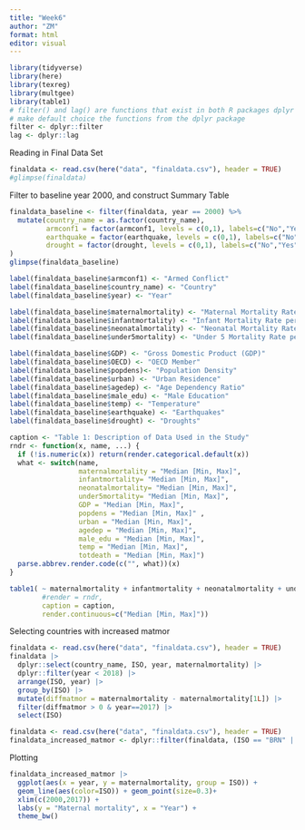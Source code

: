 ```yaml
---
title: "Week6"
author: "ZM"
format: html
editor: visual
---
```



```r
library(tidyverse)
library(here)
library(texreg)
library(multgee)
library(table1)
# filter() and lag() are functions that exist in both R packages dplyr and stats
# make default choice the functions from the dplyr package
filter <- dplyr::filter
lag <- dplyr::lag
```
Reading in Final Data Set 
```r
finaldata <- read.csv(here("data", "finaldata.csv"), header = TRUE)
#glimpse(finaldata)
```

Filter to baseline year 2000, and construct Summary Table
```r
finaldata_baseline <- filter(finaldata, year == 2000) %>%
  mutate(country_name = as.factor(country_name),
         armconf1 = factor(armconf1, levels = c(0,1), labels=c("No","Yes")),
         earthquake = factor(earthquake, levels = c(0,1), labels=c("No","Yes")),
         drought = factor(drought, levels = c(0,1), labels=c("No","Yes"))
)
glimpse(finaldata_baseline)

label(finaldata_baseline$armconf1) <- "Armed Conflict"
label(finaldata_baseline$country_name) <- "Country"
label(finaldata_baseline$year) <- "Year"

label(finaldata_baseline$maternalmortality) <- "Maternal Mortality Rate per 100,000 live births"
label(finaldata_baseline$infantmortality) <- "Infant Mortality Rate per 1,000 live births"
label(finaldata_baseline$neonatalmortality) <- "Neonatal Mortality Rate per 1,000 live births"
label(finaldata_baseline$under5mortality) <- "Under 5 Mortality Rate per 1,000 live births"

label(finaldata_baseline$GDP) <- "Gross Domestic Product (GDP)"
label(finaldata_baseline$OECD) <- "OECD Member"
label(finaldata_baseline$popdens)<- "Population Density"
label(finaldata_baseline$urban) <- "Urban Residence"
label(finaldata_baseline$agedep) <- "Age Dependency Ratio"
label(finaldata_baseline$male_edu) <- "Male Education"
label(finaldata_baseline$temp) <- "Temperature"
label(finaldata_baseline$earthquake) <- "Earthquakes"
label(finaldata_baseline$drought) <- "Droughts" 

caption <- "Table 1: Description of Data Used in the Study"
rndr <- function(x, name, ...) {
  if (!is.numeric(x)) return(render.categorical.default(x))
  what <- switch(name,
                 maternalmortality = "Median [Min, Max]",
                 infantmortality= "Median [Min, Max]",
                 neonatalmortality= "Median [Min, Max]",
                 under5mortality= "Median [Min, Max]",
                 GDP = "Median [Min, Max]",
                 popdens = "Median [Min, Max]" ,
                 urban = "Median [Min, Max]",
                 agedep = "Median [Min, Max]",
                 male_edu = "Median [Min, Max]",
                 temp = "Median [Min, Max]",
                 totdeath = "Median [Min, Max]")
  parse.abbrev.render.code(c("", what))(x)
}

table1( ~ maternalmortality + infantmortality + neonatalmortality + under5mortality + GDP + popdens + urban + agedep + male_edu + temp +drought +earthquake| armconf1, data = finaldata_baseline, 
        #render = rndr,
        caption = caption,
        render.continuous=c("Median [Min, Max]"))
```

Selecting countries with increased matmor
```r
finaldata <- read.csv(here("data", "finaldata.csv"), header = TRUE)
finaldata |>
  dplyr::select(country_name, ISO, year, maternalmortality) |>
  dplyr::filter(year < 2018) |>
  arrange(ISO, year) |>
  group_by(ISO) |>
  mutate(diffmatmor = maternalmortality - maternalmortality[1L]) |>
  filter(diffmatmor > 0 & year==2017) |>
  select(ISO) 

finaldata <- read.csv(here("data", "finaldata.csv"), header = TRUE)
finaldata_increased_matmor <- dplyr::filter(finaldata, (ISO == "BRN" | ISO == "CAN" | ISO == "DOM" |ISO == "HTI" |ISO == "JAM" |ISO == "KWT" |ISO == "LBN" |ISO == "LBY" |ISO == "LCA" | ISO == "MUS" |ISO == "SYR" |ISO == "USA" |ISO == "VEN")& year < 2018)
```

Plotting
```r
finaldata_increased_matmor |>
  ggplot(aes(x = year, y = maternalmortality, group = ISO)) +
  geom_line(aes(color=ISO)) + geom_point(size=0.3)+
  xlim(c(2000,2017)) +
  labs(y = "Maternal mortality", x = "Year") + 
  theme_bw()
```

